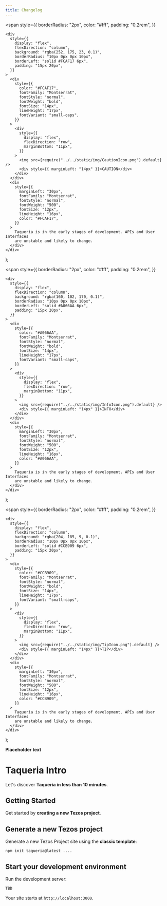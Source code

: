 ```yaml
---
title: Changelog
---
```


  <span
    style={{
      borderRadius: "2px",
      color: "#fff",
      padding: "0.2rem",
    }}
  >
    <div
      style={{
        display: "flex",
        flexDirection: "column",
        background: "rgba(252, 175, 23, 0.1)",
        borderRadius: "10px 0px 0px 10px",
        borderLeft: "solid #FCAF17 6px",
        padding: "15px 20px",
      }}
    >
      <div
        style={{
          color: "#FCAF17",
          fontFamily: "Montserrat",
          fontStyle: "normal",
          fontWeight: "bold",
          fontSize: "14px",
          lineHeight: "17px",
          fontVariant: "small-caps",
        }}
      >
        <div
          style={{
            display: "flex",
            flexDirection: "row",
            marginBottom: "11px",
          }}
        >
          <img src={require("../../static/img/CautionIcon.png").default} />
          <div style={{ marginLeft: "14px" }}>CAUTION</div>
        </div>
      </div>
      <div
        style={{
          marginLeft: "30px",
          fontFamily: "Montserrat",
          fontStyle: "normal",
          fontWeight: "500",
          fontSize: "12px",
          lineHeight: "16px",
          color: "#FCAF17",
        }}
      >
        Taqueria is in the early stages of development. APIs and User Interfaces
        are unstable and likely to change.
      </div>
    </div>
  </span>
);

  <span
    style={{
      borderRadius: "2px",
      color: "#fff",
      padding: "0.2rem",
    }}
  >
    <div
      style={{
        display: "flex",
        flexDirection: "column",
        background: "rgba(160, 102, 170, 0.1)",
        borderRadius: "10px 0px 0px 10px",
        borderLeft: "solid #A066AA 6px",
        padding: "15px 20px",
      }}
    >
      <div
        style={{
          color: "#A066AA",
          fontFamily: "Montserrat",
          fontStyle: "normal",
          fontWeight: "bold",
          fontSize: "14px",
          lineHeight: "17px",
          fontVariant: "small-caps",
        }}
      >
        <div
          style={{
            display: "flex",
            flexDirection: "row",
            marginBottom: "11px",
          }}
        >
          <img src={require("../../static/img/InfoIcon.png").default} />
          <div style={{ marginLeft: "14px" }}>INFO</div>
        </div>
      </div>
      <div
        style={{
          marginLeft: "30px",
          fontFamily: "Montserrat",
          fontStyle: "normal",
          fontWeight: "500",
          fontSize: "12px",
          lineHeight: "16px",
          color: "#A066AA",
        }}
      >
        Taqueria is in the early stages of development. APIs and User Interfaces
        are unstable and likely to change.
      </div>
    </div>
  </span>
);

  <span
    style={{
      borderRadius: "2px",
      color: "#fff",
      padding: "0.2rem",
    }}
  >
    <div
      style={{
        display: "flex",
        flexDirection: "column",
        background: "rgba(204, 185, 9, 0.1)",
        borderRadius: "10px 0px 0px 10px",
        borderLeft: "solid #CCB909 6px",
        padding: "15px 20px",
      }}
    >
      <div
        style={{
          color: "#CCB909",
          fontFamily: "Montserrat",
          fontStyle: "normal",
          fontWeight: "bold",
          fontSize: "14px",
          lineHeight: "17px",
          fontVariant: "small-caps",
        }}
      >
        <div
          style={{
            display: "flex",
            flexDirection: "row",
            marginBottom: "11px",
          }}
        >
          <img src={require("../../static/img/TipIcon.png").default} />
          <div style={{ marginLeft: "14px" }}>TIP</div>
        </div>
      </div>
      <div
        style={{
          marginLeft: "30px",
          fontFamily: "Montserrat",
          fontStyle: "normal",
          fontWeight: "500",
          fontSize: "12px",
          lineHeight: "16px",
          color: "#CCB909",
        }}
      >
        Taqueria is in the early stages of development. APIs and User Interfaces
        are unstable and likely to change.
      </div>
    </div>
  </span>
);

<Caution />
<Info />
<Tip />

**Placeholder text**

# Taqueria Intro

Let's discover **Taqueria in less than 10 minutes**.

## Getting Started

Get started by **creating a new Tezos project**.

## Generate a new Tezos project

Generate a new Tezos Project site using the **classic template**:

```shell
npm init taqueria@latest ....
```

## Start your development environment

Run the development server:

```shell
TBD
```

Your site starts at `http://localhost:3000`.
